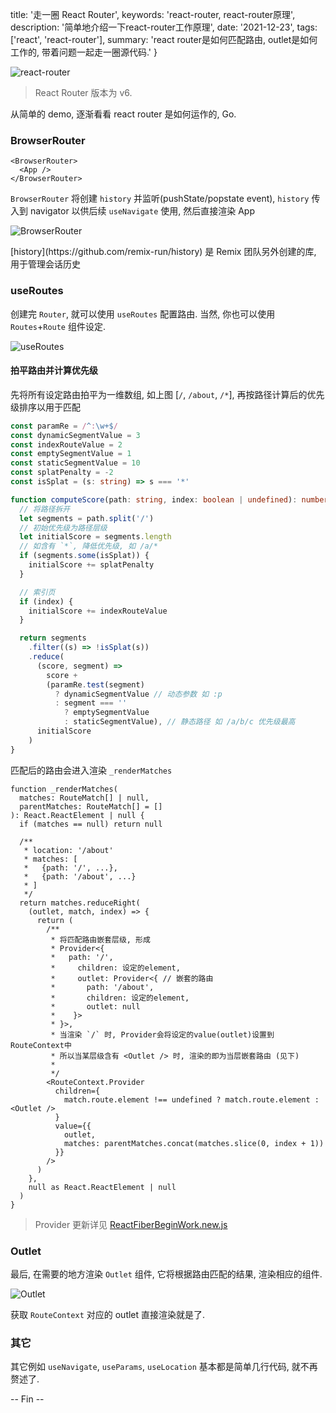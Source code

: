   title: '走一圈 React Router',
  keywords: 'react-router, react-router原理',
  description: '简单地介绍一下react-router工作原理',
  date: '2021-12-23',
  tags: ['react', 'react-router'],
  summary:
    'react router是如何匹配路由, outlet是如何工作的, 带着问题一起走一圈源代码.'
}

![react-router](/weibo/large/6708d6c2gy1gxnlhflge3j216a0ksqb5.jpg?width=1522&height=748)

> React Router 版本为 v6.

从简单的 demo, 逐渐看看 react router 是如何运作的, Go.

### BrowserRouter

```tsx
<BrowserRouter>
  <App />
</BrowserRouter>
```

`BrowserRouter` 将创建 `history` 并监听(pushState/popstate event), `history` 传入到 navigator 以供后续 `useNavigate` 使用, 然后直接渲染 App

![BrowserRouter](/weibo/large/6708d6c2gy1gxnnfezx80j21220vck1d.jpg?width=1370&height=1128)

<div className="note">
  [history](https://github.com/remix-run/history) 是 Remix 团队另外创建的库,
  用于管理会话历史
</div>

### useRoutes

创建完 `Router`, 就可以使用 `useRoutes` 配置路由. 当然, 你也可以使用 `Routes`+`Route` 组件设定.

![useRoutes](/weibo/large/6708d6c2gy1gxnnns7ihqj20kc0t8wim.jpg?width=732&height=1052)

#### 拍平路由并计算优先级

先将所有设定路由拍平为一维数组, 如上图 [`/`, `/about`, `/*`], 再按路径计算后的优先级排序以用于匹配

```ts
const paramRe = /^:\w+$/
const dynamicSegmentValue = 3
const indexRouteValue = 2
const emptySegmentValue = 1
const staticSegmentValue = 10
const splatPenalty = -2
const isSplat = (s: string) => s === '*'

function computeScore(path: string, index: boolean | undefined): number {
  // 将路径拆开
  let segments = path.split('/')
  // 初始优先级为路径层级
  let initialScore = segments.length
  // 如含有 `*`, 降低优先级, 如 /a/*
  if (segments.some(isSplat)) {
    initialScore += splatPenalty
  }

  // 索引页
  if (index) {
    initialScore += indexRouteValue
  }

  return segments
    .filter((s) => !isSplat(s))
    .reduce(
      (score, segment) =>
        score +
        (paramRe.test(segment)
          ? dynamicSegmentValue // 动态参数 如 :p
          : segment === ''
            ? emptySegmentValue
            : staticSegmentValue), // 静态路径 如 /a/b/c 优先级最高
      initialScore
    )
}
```

匹配后的路由会进入渲染 `_renderMatches`

```tsx
function _renderMatches(
  matches: RouteMatch[] | null,
  parentMatches: RouteMatch[] = []
): React.ReactElement | null {
  if (matches == null) return null

  /**
   * location: '/about'
   * matches: [
   *   {path: '/', ...},
   *   {path: '/about', ...}
   * ]
   */
  return matches.reduceRight(
    (outlet, match, index) => {
      return (
        /**
         * 将匹配路由嵌套层级, 形成
         * Provider<{
         *   path: '/',
         *     children: 设定的element,
         *     outlet: Provider<{ // 嵌套的路由
         *       path: '/about',
         *       children: 设定的element,
         *       outlet: null
         *    }>
         * }>,
         * 当渲染 `/` 时, Provider会将设定的value(outlet)设置到RouteContext中
         * 所以当某层级含有 <Outlet /> 时, 渲染的即为当层嵌套路由 (见下)
         *
         */
        <RouteContext.Provider
          children={
            match.route.element !== undefined ? match.route.element : <Outlet />
          }
          value={{
            outlet,
            matches: parentMatches.concat(matches.slice(0, index + 1))
          }}
        />
      )
    },
    null as React.ReactElement | null
  )
}
```

> Provider 更新详见 [ReactFiberBeginWork.new.js](https://github.com/facebook/react/blob/v17.0.2/packages/react-reconciler/src/ReactFiberBeginWork.new.js#L2848)

### Outlet

最后, 在需要的地方渲染 `Outlet` 组件, 它将根据路由匹配的结果, 渲染相应的组件.

![Outlet](/weibo/large/6708d6c2gy1gxnns3mzpkj217o0hmwla.jpg?width=1572&height=634)

获取 `RouteContext` 对应的 outlet 直接渲染就是了.

### 其它

其它例如 `useNavigate`, `useParams`, `useLocation` 基本都是简单几行代码, 就不再赘述了.

-- Fin --
